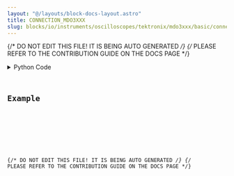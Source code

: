 ```yaml
---
layout: "@/layouts/block-docs-layout.astro"
title: CONNECTION_MDO3XXX
slug: blocks/io/instruments/oscilloscopes/tektronix/mdo3xxx/basic/connection-mdo3xxx
---
```


{/* DO NOT EDIT THIS FILE! IT IS BEING AUTO GENERATED */}
{/* PLEASE REFER TO THE CONTRIBUTION GUIDE ON THE DOCS PAGE */}


<PythonDocsDisplay docstring={docstring} />
<details>
<summary>Python Code</summary>



<Code code={pythonCode} lang="py" wrap theme="dracula" />

[Find this Flojoy Block on GitHub](https://github.com/flojoy-ai/blocks/blob/main/blocks/IO/INSTRUMENTS/OSCILLOSCOPES/TEKTRONIX/MDO3XXX/BASIC/CONNECTION_MDO3XXX/CONNECTION_MDO3XXX.py)

</details>

## Example


<GetHelpWidget />


<AppDisplay app={app} blockName="CONNECTION_MDO3XXX" client:visible />


<Example />

{/* DO NOT EDIT THIS FILE! IT IS BEING AUTO GENERATED */}
{/* PLEASE REFER TO THE CONTRIBUTION GUIDE ON THE DOCS PAGE */}
